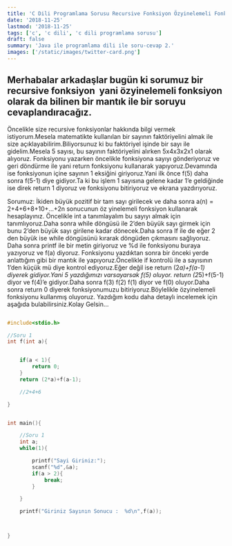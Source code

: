 ```yaml
---
title: 'C Dili Programlama Sorusu Recursive Fonksiyon Özyinelemeli Fonksiyon'
date: '2018-11-25'
lastmod: '2018-11-25'
tags: ['c', 'c dili', 'c dili programlama sorusu']
draft: false
summary: 'Java ile programlama dili ile soru-cevap 2.'
images: ['/static/images/twitter-card.png']
---
```



## Merhabalar arkadaşlar bugün ki sorumuz bir recursive fonksiyon  yani özyinelemeli fonksiyon olarak da bilinen bir mantık ile bir soruyu cevaplandıracağız.
Öncelikle size recursive fonksiyonlar hakkında bilgi vermek istiyorum.Mesela matematikte kullanılan bir sayının faktöriyelini almak ile size açıklayabilirim.Biliyorsunuz ki bu faktöriyel işinde bir sayı ile gidelim.Mesela 5 sayısı, bu sayının faktöriyelini alırken 5x4x3x2x1 olarak alıyoruz. Fonksiyonu yazarken öncelikle fonksiyona sayıyı gönderiyoruz ve geri döndürme ile yani return fonksiyonu kullanarak yapıyoruz.Devamında ise fonksiyonun içine sayının 1 eksiğini giriyoruz.Yani ilk önce f(5) daha sonra f(5-1) diye gidiyor.Ta ki bu işlem 1 sayısına gelene kadar 1’e geldiğinde ise direk return 1 diyoruz ve fonksiyonu bitiriyoruz ve ekrana yazdırıyoruz.

Sorumuz:
İkiden büyük pozitif bir tam sayı girilecek ve daha sonra a(n) = 2+4+6+8+10+…+2n sonucunun öz yinelemeli fonksiyon kullanarak hesaplayınız.
Öncelikle int a tanımlayalım bu sayıyı almak için tanımlıyoruz.Daha sonra while döngüsü ile 2’den büyük sayı girmek için bunu 2’den büyük sayı girilene kadar dönecek.Daha sonra If ile de eğer 2 den büyük ise while döngüsünü kırarak döngüden çıkmasını sağlıyoruz.
Daha sonra printf ile bir metin giriyoruz ve %d ile fonksiyonu buraya yazıyoruz ve f(a) diyoruz.
Fonksiyonu yazdıktan sonra bir önceki yerde anlattığım gibi bir mantık ile yapıyoruz.Öncelikle if kontrolü ile a sayısının 1’den küçük mü diye kontrol ediyoruz.Eğer değil ise return (2*a)+f(a-1) diyerek gidiyor.Yani 5 yazdığımızı varsayarsak f(5) oluyor. return (2*5)+f(5-1) diyor ve f(4)’e gidiyor.Daha sonra f(3) f(2) f(1) diyor ve f(0) oluyor.Daha sonra return 0 diyerek fonksiyonumuzu bitiriyoruz.Böylelikle özyinelemeli fonksiyonu kullanmış oluyoruz.
Yazdığım kodu daha detaylı incelemek için aşağıda bulabilirsiniz.Kolay Gelsin…

```c

#include<stdio.h>

//Soru 1
int f(int a){


	if(a < 1){
		return 0;
	}
	return (2*a)+f(a-1);

	//2+4+6

}


int main(){

	//Soru 1
	int a;
	while(1){

		printf("Sayi Giriniz:");
		scanf("%d",&a);
		if(a > 2){
			break;
		}

	}

	printf("Giriniz Sayının Sonucu :  %d\n",f(a));



}

```
